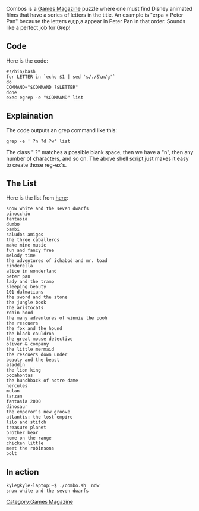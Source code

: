 Combos is a [[Games Magazine]] puzzle where one must find Disney animated films that have a series of letters in the title. An example is "erpa = Peter Pan" because the letters e,r,p,a appear in Peter Pan in that order. Sounds like a perfect job for Grep!


== Code ==
Here is the code:
<pre>
#!/bin/bash
for LETTER in `echo $1 | sed 's/./&\n/g'`
do
COMMAND="$COMMAND ?$LETTER"
done
exec egrep -e "$COMMAND" list
</pre>

== Explaination ==
The code outputs an grep command like this:
 grep -e ' ?n ?d ?w' list
The class " ?" matches a possible blank space, then we have a "n", then any number of characters, and so on. The above shell script just makes it easy to create those reg-ex's.

== The List==
Here is the list from [http://www.disneyanimation.com/aboutus/history.html here]:
<pre>
snow white and the seven dwarfs
pinocchio
fantasia
dumbo
bambi
saludos amigos
the three caballeros
make mine music
fun and fancy free
melody time
the adventures of ichabod and mr. toad
cinderella
alice in wonderland
peter pan
lady and the tramp
sleeping beauty
101 dalmatians
the sword and the stone
the jungle book
the aristocats
robin hood
the many adventures of winnie the pooh
the rescuers
the fox and the hound
the black cauldron
the great mouse detective
oliver & company
the little mermaid
the rescuers down under
beauty and the beast
aladdin
the lion king
pocahontas
the hunchback of notre dame
hercules
mulan
tarzan
fantasia 2000
dinosaur
the emperor’s new groove
atlantis: the lost empire
lilo and stitch
treasure planet
brother bear
home on the range
chicken little
meet the robinsons
bolt
</pre>

== In action ==
<pre>
kyle@kyle-laptop:~$ ./combo.sh  ndw
snow white and the seven dwarfs
</pre>

[[Category:Games Magazine]]